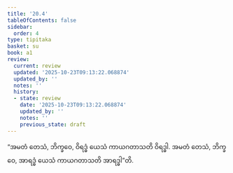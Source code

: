 ```yaml
---
title: '20.4'
tableOfContents: false
sidebar:
  order: 4
type: tipitaka
basket: su
book: a1
review:
  current: review
  updated: '2025-10-23T09:13:22.068874'
  updated_by: ''
  notes: ''
  history:
  - state: review
    date: '2025-10-23T09:13:22.068874'
    updated_by: ''
    notes: ''
    previous_state: draft
---
```



<ReviewStatus review={frontmatter.review} showDetails={true} />

<HypothesisAnnotation frontmatter={frontmatter} />

<DynamicBreadcrumb />

<Division number="603" book="a1" e="ch" v="15" p="47">

<Paragraph number="472" book="a1">
“အမတံ တေသံ, ဘိက္ခဝေ, ဝိရဒ္ဓံ ယေသံ ကာယဂတာသတိ ဝိရဒ္ဓါ. အမတံ တေသံ, ဘိက္ခဝေ, အာရဒ္ဓံ ယေသံ ကာယဂတာသတိ အာရဒ္ဓါ”တိ.
</Paragraph>
</Division>